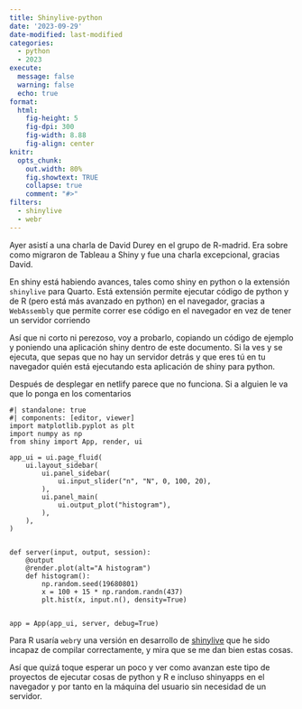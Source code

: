```yaml
---
title: Shinylive-python
date: '2023-09-29'
date-modified: last-modified
categories:
  - python
  - 2023
execute: 
  message: false
  warning: false
  echo: true
format: 
  html: 
    fig-height: 5
    fig-dpi: 300
    fig-width: 8.88
    fig-align: center
knitr:
  opts_chunk:
    out.width: 80%
    fig.showtext: TRUE
    collapse: true
    comment: "#>"
filters:
  - shinylive
  - webr
---
```


Ayer asistí a una charla de David Durey en el grupo de R-madrid. Era
sobre como migraron de Tableau a Shiny y fue una charla excepcional,
gracias David.

En shiny está habiendo avances, tales como shiny en python o la
extensión `shinylive` para Quarto. Está extensión permite ejecutar
código de python y de R (pero está más avanzado en python) en el
navegador, gracias a `WebAssembly` que permite correr ese código en el
navegador en vez de tener un servidor corriendo

Así que ni corto ni perezoso, voy a probarlo, copiando un código de
ejemplo y poniendo una aplicación shiny dentro de este documento. Si la
ves y se ejecuta, que sepas que no hay un servidor detrás y que eres tú
en tu navegador quién está ejecutando esta aplicación de shiny para
python.

::: callout-caution
Después de desplegar en netlify parece que no funciona. Si a alguien le
va que lo ponga en los comentarios
:::

```shinylive-python
#| standalone: true
#| components: [editor, viewer]
import matplotlib.pyplot as plt
import numpy as np
from shiny import App, render, ui

app_ui = ui.page_fluid(
    ui.layout_sidebar(
        ui.panel_sidebar(
            ui.input_slider("n", "N", 0, 100, 20),
        ),
        ui.panel_main(
            ui.output_plot("histogram"),
        ),
    ),
)


def server(input, output, session):
    @output
    @render.plot(alt="A histogram")
    def histogram():
        np.random.seed(19680801)
        x = 100 + 15 * np.random.randn(437)
        plt.hist(x, input.n(), density=True)


app = App(app_ui, server, debug=True)

```

Para R usaría `webr`y una versión en desarrollo de
[shinylive](https://github.com/posit-dev/shinylive) que he sido incapaz
de compilar correctamente, y mira que se me dan bien estas cosas.

Así que quizá toque esperar un poco y ver como avanzan este tipo de
proyectos de ejecutar cosas de python y R e incluso shinyapps en el
navegador y por tanto en la máquina del usuario sin necesidad de un
servidor.




